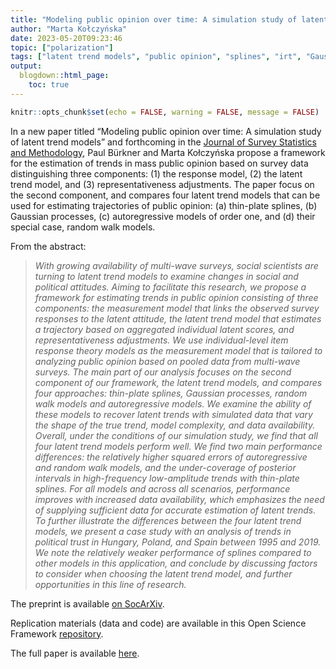 ```yaml
---
title: "Modeling public opinion over time: A simulation study of latent trend models"
author: "Marta Kołczyńska"
date: 2023-05-20T09:23:46
topic: ["polarization"]
tags: ["latent trend models", "public opinion", "splines", "irt", "Gaussian processes", "political trust", "survey data"]
output: 
  blogdown::html_page:
    toc: true
---
```

  
```r
knitr::opts_chunk$set(echo = FALSE, warning = FALSE, message = FALSE)
```

In a new paper titled "Modeling public opinion over time: A simulation study of latent trend models" and forthcoming in the [Journal of Survey Statistics and Methodology](https://academic.oup.com/jssam){target="_blank"}, Paul Bürkner and Marta Kołczyńska propose a framework for the estimation of trends in mass public opinion based on survey data distinguishing three components: (1) the response model, (2) the latent trend model, and (3) representativeness adjustments. The paper focus on the second component, and compares four latent trend models that can be used for estimating trajectories of public opinion: (a) thin-plate splines, (b) Gaussian processes, (c) autoregressive models of order one, and (d) their special case, random walk models.

From the abstract:
  
  > *With growing availability of multi-wave surveys, social scientists are 
  turning to latent trend models to examine changes 
  in social and political attitudes. Aiming to facilitate this research, 
  we propose a framework for estimating trends in public opinion consisting 
  of three components: the measurement model that links the observed 
  survey responses to the latent attitude, the latent trend
  model that estimates a trajectory based on aggregated individual latent scores, 
  and representativeness adjustments. We use individual-level 
  item response theory models as the measurement model that is tailored
  to analyzing public opinion based on pooled data from multi-wave surveys. 
  The main part of our analysis focuses on the second component
  of our framework, the latent trend models, and compares four 
  approaches: thin-plate splines, Gaussian processes, 
  random walk models and autoregressive models. We examine the 
  ability of these models to recover latent trends with simulated data 
  that vary the shape of the true trend, model complexity, and data availability. 
  Overall, under the conditions of our simulation study,
  we find that all four latent trend models perform well. 
  We find two main performance differences: the relatively higher squared 
  errors of autoregressive and random walk models, and the under-coverage of posterior 
  intervals in high-frequency low-amplitude 
  trends with thin-plate splines. For all models and across 
  all scenarios, performance improves with increased data availability, which 
  emphasizes the need of supplying sufficient data for accurate estimation of 
  latent trends. To further illustrate the differences between the four 
  latent trend models, we present a case study with an analysis of trends 
  in political trust in Hungary, Poland, and Spain between 1995 and 2019. 
  We note the relatively weaker performance of splines compared to other models 
  in this application, and conclude by discussing factors to consider when 
  choosing the latent trend model, and further opportunities in this 
  line of research.*
  
The preprint is available [on SocArXiv](https://osf.io/preprints/socarxiv/gauvx/){target="_blank"}.

Replication materials (data and code) are available in this Open Science Framework [repository](https://osf.io/j45er/){target="_blank"}.

The full paper is available [here](https://doi.org/10.1093/jssam/smad024){target="_blank"}.

